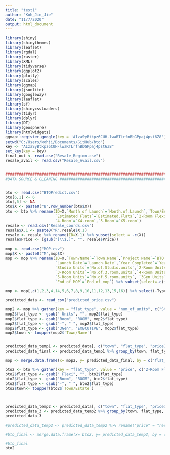 ```yaml
---
title: "test1"
author: "Koh_Jin_Jie"
date: "11/7/2020"
output: html_document
---
```


```r

library(shiny)
library(shinythemes)
library(leaflet)
library(rgdal)
library(raster)
library(XML)
library(tidyverse)
library(ggplot2)
library(plotly)
library(scales)
library(ggmap)
library(jsonlite)
library(googleway)
library(leaflet)
library(sf)
library(shinycssloaders)
library(tidyr)
library(dplyr)
library(DT)
library(geosphere)
library(htmlwidgets)
ggmap::register_google(key = 'AIzaSyBtkpz6CUH-lwaRTLrfnBbGPpaj4pst6Z8')
setwd("C:/Users/kohji/Documents/GitHub/bto")
key <- "AIzaSyBtkpz6CUH-lwaRTLrfnBbGPpaj4pst6Z8"
set_key(key = key)
final_out <- read.csv("Resale_Region.csv")
resale_avail <- read.csv("Resale_Avail.csv")


##############################################################################################################################################################################
#DATA SOURCE & CLEANING ################################################################################################################################################################


bto <- read.csv("BTOPredict.csv")
bto[6,1] <- 6
bto[,5] <- NA
bto$X <- paste0("B",row_number(bto$X))
bto <- bto %>% rename(ID=X,`Month of Launch`=`Month.of.Launch`,`Town/Estate`=`Town.Estate`,
                      `Estimated Flats`=`Estimated.Flats`,`2-Room Flexi`=`X2.room.Flexi`,`3-Room`=`X3.room`,
                      `4-Room`=`X4.room`,`5-Room`=`X5.room`) 
resale <- read.csv("Resale_coords.csv") 
resale$X.1 <- paste0("R",resale$X.1)
resale <- resale %>% rename(ID=X.1) %>% subset(select = -c(X))
resale$Price <- (gsub("[\\$,]", "", resale$Price))

mop <- read.csv("MOP.csv")
mop$X <- paste0("M",mop$X)
mop <- mop %>% rename(ID=X,`Town/Name`=`Town.Name`,`Project Name`=`BTO.Project.Name`,
                      `Launch Date`=`Launch.Date`,`Year Completed`=`Year.of.Completion`,
                      `Studio Units`=`No.of.Studio.units`,`2-Room Units`=`No.of.2.room.units`,
                      `3-Room Units`=`No.of.3.room.units`,`4-Room Units`=`No.of.4.room.units`,
                      `5-Room Units`=`No.of.5.room.units`, `3Gen Units`=`No.of.3.gen.units`,`Total Units`=`Total.no.of.units`, 
                      `End of MOP`=`End_of_mop`) %>% subset(select=-c(idMOP))

mop <- mop[,c(1,2,3,4,14,5,6,7,8,9,10,11,12,13,15,16)] %>% select(-Type,Type)


```

```r
predicted_data <- read_csv("predicted_price.csv")

mop2 <- mop %>% gather(key = "flat_type", value = "num_of_units", c("Studio Units", "2-Room Units", "3-Room Units","4-Room Units", "5-Room Units", "3Gen Units" ))
mop2$flat_type <- gsub(" Units", "", mop2$flat_type)
mop2$flat_type <- gsub("Room", "ROOM", mop2$flat_type)
mop2$flat_type <- gsub("-", " ", mop2$flat_type)
mop2$flat_type <- gsub("3Gen", "EXECUTIVE", mop2$flat_type)
mop2$town <- toupper(mop2$`Town/Name`)


predicted_data_temp1 <- predicted_data[, c("town", "flat_type", "price1")]
predicted_data_final <- predicted_data_temp1 %>% group_by(town, flat_type) %>% summarise(price1= mean(price1))

mop <- merge.data.frame(x= mop2, y= predicted_data_final, by = c('flat_type', 'town'), all.x = TRUE) 

bto2 <- bto %>% gather(key = "flat_type", value = "price", c("2-Room Flexi", "3-Room", "4-Room","5-Room"))
bto2$flat_type <- gsub(" Flexi", "", bto2$flat_type)
bto2$flat_type <- gsub("Room", "ROOM", bto2$flat_type)
bto2$flat_type <- gsub("-", " ", bto2$flat_type)
bto2$town<- toupper(bto2$`Town/Estate`)

 

predicted_data_temp2 <- predicted_data[, c("town", "flat_type", "price1", "resale_price")]
predicted_data_3 <- predicted_data_temp2 %>% group_by(town, flat_type, resale_price) %>% summarise(price1= mean(price1))
predicted_data_3

#predicted_data_temp2 <- predicted_data_temp2 %>% rename("price" = "resale_price") 

#bto_final <- merge.data.frame(x= bto2, y= predicted_data_temp2, by = c('flat_type', 'town', 'price' ), all.x = TRUE)

#bto_final
bto2

```
